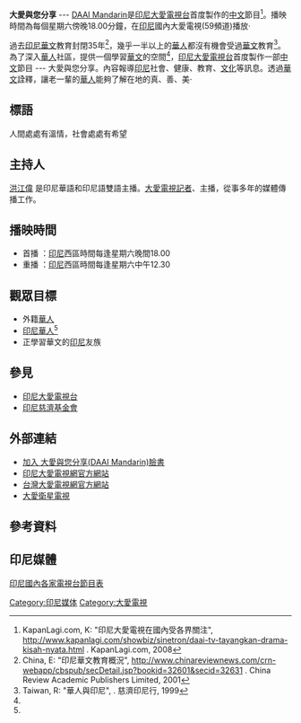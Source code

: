 {{Infobox Television
| show_name            = 大愛與您分享(DAAI Mandarin )
| format               = [[中文節目|中文節目]]
| runtime              = 24 分鐘
| image                =

| creator              = 
| director             = 
| developer            = 
| starring             = 
| voices               = 
| narrated             = 
| theme_music_composer = 
| opentheme            = 
| endtheme             = 
| composer             = 
| country              = {{flagcountry|Indonesia}}
| language             = [[中文|中文]]
| network              = [http://id.wikipedia.org/wiki/DAAI_TV 印尼大愛電視台]
| picture_format       = 
| audio_format         = 
| first_run            = 2008年8月10日
| first_aired          = 2008年8月10日
| last_aired           = 還在播放
| preceded_by          = 
| followed_by          = 
| related              = 
| website              = https://web.archive.org/web/20110429202536/http://www.daaitv.co.id/program/ProgramDAAIMandarin.html
| imdb_id              = 
| tv_com_id            = 
}}

'''大愛與您分享''' --- [http://id.wikipedia.org/wiki/DAAI_Mandarin_(%E5%A4%A7%E6%84%9B%E8%88%87%E6%82%A8%E5%88%86%E4%BA%AB) DAAI Mandarin]{{Wayback|url=http://id.wikipedia.org/wiki/DAAI_Mandarin_(%E5%A4%A7%E6%84%9B%E8%88%87%E6%82%A8%E5%88%86%E4%BA%AB) |date=20110624000237 }}是[http://id.wikipedia.org/wiki/DAAI_TV 印尼大愛電視台]{{Wayback|url=http://id.wikipedia.org/wiki/DAAI_TV |date=20110623213013 }}首度製作的[[中文|中文]]節目<ref name="印尼大愛電視">KapanLagi.com, K: "印尼大愛電視在國內受各界關注", http://www.kapanlagi.com/showbiz/sinetron/daai-tv-tayangkan-drama-kisah-nyata.html {{Wayback|url=http://www.kapanlagi.com/showbiz/sinetron/daai-tv-tayangkan-drama-kisah-nyata.html |date=20110408021535 }}. KapanLagi.com, 2008</ref>。播映時間為每個星期六傍晚18.00分鐘，在[[印尼|印尼]]國內大愛電視(59頻道)播放‧

過去[[印尼|印尼]][[華文|華文]]教育封閉35年<ref name="印尼華文">China, E: "印尼華文教育概況", http://www.chinareviewnews.com/crn-webapp/cbspub/secDetail.jsp?bookid=32601&secid=32631 {{Wayback|url=http://www.chinareviewnews.com/crn-webapp/cbspub/secDetail.jsp?bookid=32601&secid=32631 |date=20190609094914 }}. China Review Academic
Publishers Limited, 2001</ref>，幾乎一半以上的[[華人|華人]]都沒有機會受過[[華文|華文]]教育<ref name="華人與印尼">Taiwan, R: "華人與印尼", {{cite web |url=http://www2.tzuchi.org.tw/case/2001indonesia/html/text2.htm |title=存档副本 |accessdate=2016-06-14 |deadurl=yes |archiveurl=https://web.archive.org/web/20120401160006/http://www2.tzuchi.org.tw/case/2001indonesia/html/text2.htm |archivedate=2012-04-01 }}. 慈濟印尼行, 1999</ref>。為了深入[[華人|華人]]社區，提供一個學習[[華文|華文]]的空間<ref name="華人與印尼"/>，[http://id.wikipedia.org/wiki/DAAI_TV 印尼大愛電視台]{{Wayback|url=http://id.wikipedia.org/wiki/DAAI_TV |date=20110623213013 }}首度製作一部[[中文|中文]]節目 --- 大愛與您分享。內容報導[[印尼|印尼]]社會、健康、教育、[[文化|文化]]等訊息。透過[[華文|華文]]詮釋，讓老一輩的[[華人|華人]]能夠了解在地的真、善、美‧

== 標語 ==
人間處處有溫情，社會處處有希望

== 主持人 ==
[[洪江偉|洪江偉]] 是印尼華語和印尼語雙語主播。[[大愛電視|大愛電視]][[記者|記者]]、主播，從事多年的媒體傳播工作。

== 播映時間 ==
* 首播 ：[[印尼|印尼]]西區時間每逢星期六晚間18.00
* 重播 ：[[印尼|印尼]]西區時間每逢星期六中午12.30

== 觀眾目標 ==
* 外籍[[華人|華人]]
* [[印尼華人|印尼華人]]<ref name="華人與印尼"/>
* 正學習華文的[[印尼|印尼]]友族

== 參見 ==
* [http://id.wikipedia.org/wiki/DAAI_TV 印尼大愛電視台]{{Wayback|url=http://id.wikipedia.org/wiki/DAAI_TV |date=20110623213013 }}
* [http://id.wikipedia.org/wiki/Tzu_Chi 印尼慈濟基金會]{{Wayback|url=http://id.wikipedia.org/wiki/Tzu_Chi |date=20111210224730 }}

== 外部連結 ==
* [http://www.facebook.com/daai.mandarin 加入 大愛與您分享(DAAI Mandarin)臉書]
* [http://www.daaitv.co.id/ 印尼大愛電視網官方網站]{{Wayback|url=http://www.daaitv.co.id/ |date=20110721120229 }}
* [http://www.newdaai.tv/ 台灣大愛電視網官方網站]{{Wayback|url=http://www.newdaai.tv/ |date=20181215222326 }}
* [[大愛衛星電視|大愛衛星電視]]

== 參考資料 ==
{{reflist}}

== 印尼媒體 ==
[http://id.wikipedia.org/wiki/Kategori:Acara_televisi_Indonesia 印尼國內各家電視台節目表]{{Wayback|url=http://id.wikipedia.org/wiki/Kategori:Acara_televisi_Indonesia |date=20111209203833 }}

{{台灣電視台}}
{{台灣電視頻道}}
{{慈濟基金會}}

[[Category:印尼媒体|Category:印尼媒体]]
[[Category:大愛電視|Category:大愛電視]]